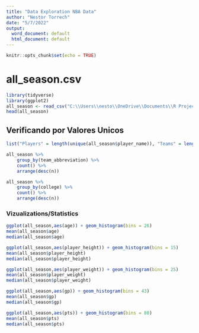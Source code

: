 ---
title: "Data Exploration NBA Data"
author: "Nestor Torrech"
date: "5/7/2022"
output:
  word_document: default
  html_document: default
---

```{r setup, include=FALSE}
knitr::opts_chunk$set(echo = TRUE)
```

# all_season.csv

```{r}
library(tidyverse)
library(ggplot2)
all_season <- read_csv("C:\\Users\\nesto\\OneDrive\\Documents\\R Projects\\ESTA5504_2021S2\\Datasets\\NBA\\all_seasons.csv")
head(all_season)
```

## Verificando por Valores Unicos

```{r}
list("Players" = length(unique(all_season$player_name)), "Teams" = length(unique(all_season$team_abbreviation)), "Colleges" = length(unique(all_season$college)))
```

```{r Cantidad de Jugadores Representados por Equipo}
all_season %>% 
    group_by(team_abbreviation) %>%
    count() %>%
    arrange(desc(n))
```

```{r Cantidad de Jugadores Representados por Universidad}
all_season %>% 
    group_by(college) %>%
    count() %>%
    arrange(desc(n))
```

### Vizualizations/Statistics

```{r}
ggplot(all_season,aes(age)) + geom_histogram(bins = 26)
mean(all_season$age)
median(all_season$age)
```


```{r Height Stats}
ggplot(all_season,aes(player_height)) + geom_histogram(bins = 15)
mean(all_season$player_height)
median(all_season$player_height)
```


```{r Weight Stats}
ggplot(all_season,aes(player_weight)) + geom_histogram(bins = 25)
mean(all_season$player_weight)
median(all_season$player_weight)
```

```{r Games Played per Season Histogram}
ggplot(all_season,aes(gp)) + geom_histogram(bins = 43)
mean(all_season$gp)
median(all_season$gp)
```


```{r Average Points Scored Histogram}
ggplot(all_season,aes(pts)) + geom_histogram(bins = 80)
mean(all_season$pts)
median(all_season$pts)
```

